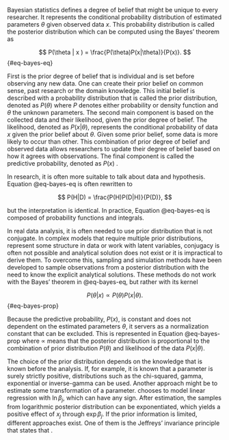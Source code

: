 Bayesian statistics defines a degree of belief that might be unique to every researcher. It represents the conditional probability distribution of estimated parameters $\theta$ given observed data $x$. This probability distribution is called the posterior distribution which can be computed using the Bayes' theorem \parencite[Page 35]{Marek2012_Pravdepodobnost} as 

$$
P(\theta | x ) = \frac{P(\theta)P(x|\theta)}{P(x)}.
$$ {#eq-bayes-eq}

First is the prior degree of belief that is individual and is set before observing any new data. One can create their prior belief on common sense, past research or the domain knowledge. This initial belief is described with a probability distribution that is called the prior distribution, denoted as $P(\theta)$ where $P$ denotes either probability or density function and $\theta$ the unknown parameters. The second main component is based on the collected data and their likelihood, given the prior degree of belief. The likelihood, denoted as $P(x|\theta)$, represents the conditional probability of data $x$ given the prior belief about $\theta$. Given some prior belief, some
data is more likely to occur than other. This combination of prior degree of belief and observed data allows researchers to
update their degree of belief based on how it agrees with observations. The final component is called the predictive probability, denoted as $P(x)$ \parencite[Chap. 6]{Hebak2013_StatistickeMysleniNastroje}.

In research, it is often more suitable to talk about data and hypothesis. Equation @eq-bayes-eq is often rewritten to

$$
P(H|D) = \frac{P(H)P(D|H)}{P(D)},
$$

but the interpretation is identical. In practice, Equation @eq-bayes-eq is composed of probability functions and integrals.

In real data analysis, it is often needed to use prior distribution that is not conjugate. In complex models that require multiple
prior distributions, represent some structure in data or work with latent variables, conjugacy is often not possible and analytical
solution does not exist or it is impractical to derive them. To overcome this, sampling and simulation methods have been developed to
sample observations from a posterior distribution with the need to know the explicit analytical solutions. These methods do not work
with the Bayes' theorem in @eq-bayes-eq, but rather with its kernel 

$$
P(\theta | x ) \propto P(\theta)P(x|\theta).
$$ {#eq-bayes-prop}

Because the predictive probability, $P(x)$, is constant and does not dependent on the estimated parameters $\theta$, it servers as a
normalization constant that can be excluded. This is represented in Equation @eq-bayes-prop where $\propto$ means that the posterior distribution
is proportional to the combination of prior distribution $P(\theta)$ and likelihood of the data $P(x|\theta)$.

The choice of the prior distribution depends on the knowledge that is known before the analysis. If, for example, it 
is known that a parameter is surely strictly positive,
distributions such as the chi-squared, gamma, exponential or inverse-gamma can be used. Another approach might be to estimate some
transformation of a parameter. \parencite[Chap. 4.4]{McElreath2020_StatisticalRethinkingBayesian} chooses to model linear regression with
$\ln \beta_j$, which can have any sign. After estimation, the samples from logarithmic posterior distribution can be 
exponentiated, which yields a positive effect of $x_j$ through $\exp \beta_j$. If the prior information is limited, different approaches
exist. One of them is the Jeffreys' invariance
principle that states that \enquote{any rule for determining the prior density for $P(\theta)$ should yield an equivalent result if applied
to a transformed parameter} \parencite[Chap. 2.8]{Gelman2014_BayesianDataAnalysis}.

